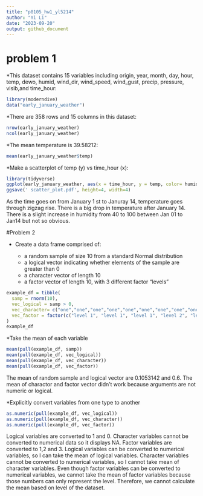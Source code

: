 ```yaml
---
title: "p8105_hw1_yl5214"
author: "Yi Li"
date: "2023-09-20"
output: github_document
---
```


# problem 1

*This dataset contains 15 variables including origin, year, month, day, hour, temp, dewo, humid, wind_dir, wind_speed, wind_gust, precip, pressure, visib,and time_hour:
```r
library(moderndive)
data("early_january_weather")
```

*There are 358 rows and 15 columns in this dataset:
```r
nrow(early_january_weather)
ncol(early_january_weather)
```

*The mean temperature is 39.58212:
```r
mean(early_january_weather$temp)
```

*Make a scatterplot of temp (y) vs time_hour (x):
```r
library(tidyverse)
ggplot(early_january_weather, aes(x = time_hour, y = temp, color= humid)) + geom_point()
ggsave(' scatter_plot.pdf', height=4, width=4)
```
As the time goes on from January 1 st to Januray 14, temperature goes through zigzag rise. There is a big drop in temperature after January 14. There is a slight increase in humidity from 40 to 100 between Jan 01 to Jan14 but not so obvious.

#Problem 2

* Create a data frame comprised of:

  * a random sample of size 10 from a standard Normal distribution
  * a logical vector indicating whether elements of the sample are greater than 0
  * a character vector of length 10
  * a factor vector of length 10, with 3 different factor “levels”

```r
example_df = tibble(
  samp = rnorm(10),
  vec_logical = samp > 0,
  vec_character= c("one","one","one","one","one","one","one","one","one","one"),
  vec_factor = factor(c("level 1", "level 1", "level 1", "level 2", "level 2", "level 2", "level 3", "level 3", "level 3", "level 3"))
)
example_df
```

*Take the mean of each variable 
```r
mean(pull(example_df, samp))
mean(pull(example_df, vec_logical))
mean(pull(example_df, vec_character))
mean(pull(example_df, vec_factor))
```
The mean of random sample and logical vector are 0.1053142 and 0.6.
The mean of charactor and factor vector didn't work because arguments are not numeric or logical.

*Explicitly convert variables from one type to another
```r
as.numeric(pull(example_df, vec_logical))
as.numeric(pull(example_df, vec_character))
as.numeric(pull(example_df, vec_factor))
```
Logical variables are converted to 1 and 0. Character variables cannot be converted to numerical data so it displays NA. Factor variables are converted to 1,2 and 3.
Logical variables can be converted to numerical variables, so I can take the mean of logical variables.
Character variables cannot be converted to numerical variables, so I cannot take mean of character variables.
Even though factor variables can be converted to numerical variables, we cannot take the mean of factor variables because those numbers can only represent the level. Therefore, we cannot calculate the mean based on level of the dataset.
